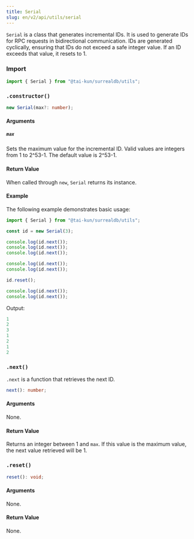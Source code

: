 ```yaml
---
title: Serial
slug: en/v2/api/utils/serial
---
```



`Serial` is a class that generates incremental IDs. It is used to generate IDs for RPC requests in bidirectional communication. IDs are generated cyclically, ensuring that IDs do not exceed a safe integer value. If an ID exceeds that value, it resets to 1.

### Import

```ts
import { Serial } from "@tai-kun/surrealdb/utils";
```

### `.constructor()`

```ts
new Serial(max?: number);
```

#### Arguments

##### `max`

Sets the maximum value for the incremental ID. Valid values are integers from 1 to 2^53-1. The default value is 2^53-1.

#### Return Value

When called through `new`, `Serial` returns its instance.

#### Example

The following example demonstrates basic usage:

```ts
import { Serial } from "@tai-kun/surrealdb/utils";

const id = new Serial(3);

console.log(id.next());
console.log(id.next());
console.log(id.next());

console.log(id.next());
console.log(id.next());

id.reset();

console.log(id.next());
console.log(id.next());
```

Output:

```js
1
2
3
1
2
1
2
```

### `.next()` <Badge variant="instance" /><Badge variant="method" />

`.next` is a function that retrieves the next ID.

```ts
next(): number;
```

#### Arguments

None.

#### Return Value

Returns an integer between 1 and `max`. If this value is the maximum value, the next value retrieved will be 1.

### `.reset()` <Badge variant="instance" /><Badge variant="method" />

```ts
reset(): void;
```

#### Arguments

None.

#### Return Value

None.
